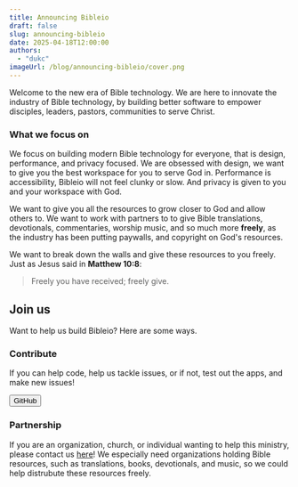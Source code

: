 ```yaml
---
title: Announcing Bibleio
draft: false
slug: announcing-bibleio
date: 2025-04-18T12:00:00
authors:
  - "dukc"
imageUrl: /blog/announcing-bibleio/cover.png
---
```



Welcome to the new era of Bible technology. We are here to innovate the industry of Bible technology, by building better software to empower disciples, leaders, pastors, communities to serve Christ.

### What we focus on

We focus on building modern Bible technology for everyone, that is design, performance, and privacy focused. We are obsessed with design, we want to give you the best workspace for you to serve God in. Performance is accessibility, Bibleio will not feel clunky or slow. And privacy is given to you and your workspace with God.

We want to give you all the resources to grow closer to God and allow others to. We want to work with partners to to give Bible translations, devotionals, commentaries, worship music, and so much more **freely**, as the industry has been putting paywalls, and copyright on God's resources.

We want to break down the walls and give these resources to you freely. Just as Jesus said in **Matthew 10:8**:

> Freely you have received; freely give.

## Join us

Want to help us build Bibleio? Here are some ways.

### Contribute

If you can help code, help us tackle issues, or if not, test out the apps, and make new issues!

<a href="https://github.com/bibleio">
  <Button>GitHub</Button>
</a>

### Partnership

If you are an organization, church, or individual wanting to help this ministry, please contact us [here](/contact)! We especially need organizations holding Bible resources, such as translations, books, devotionals, and music, so we could help distrubute these resources freely.
